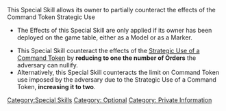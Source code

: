 {{n5-section-special-skills}}


This Special Skill allows its owner to partially counteract the effects of the Command Token Strategic Use

{{css_skillbox |black|  | COUNTERINTELLIGENCE }}
{{skill-label | Optional, Private Information. }}
{{requirements}}
* The Effects of this Special Skill are only applied if its owner has been deployed on the game table, either as a Model or as a Marker.
{{effects}}
* This Special Skill counteract the effects of the [[Command Tokens#Command Tokens: Strategic Use | Strategic Use of a Command Token]] by '''reducing to one the number of Orders''' the adversary can nullify.
* Alternatively, this Special Skill counteracts the limit on Command Token use imposed by the adversary due to the Strategic Use of a Command Token, '''increasing it to two'''.
{{css_skillbox-end}}






[[Category:Special Skills]]

<!-- Label and Trait categories. -->
[[Category: Optional ]]
[[Category: Private Information ]]